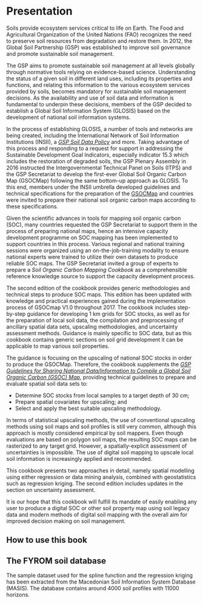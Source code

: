 \mainmatter
\tableofcontents
\listoffigures
\listoftables

# Presentation

Soils provide ecosystem services critical to life on Earth. The Food and Agricultural Organization of the United Nations (FAO) recognizes the need to preserve soil resources from degradation and restore them. In 2012, the Global Soil Partnership (GSP) was established to improve soil governance and promote sustainable soil management. 

The GSP aims to promote sustainable soil management at all levels globally through normative tools relying on evidence-based science. Understanding the status of a given soil in different land uses, including its properties and functions, and relating this information to the various ecosystem services provided by soils, becomes mandatory for sustainable soil management decisions. As the availability and use of soil data and information is fundamental to underpin these decisions, members of the GSP decided to establish a Global Soil Information System (GLOSIS) based on the development of national soil information systems.

In the process of establishing GLOSIS, a number of tools and networks are being created, including the International Network of Soil Information Institutions (INSII), a [*GSP Soil Data Policy*](http://www.fao.org/3/a-bs975e.pdf) and more. Taking advantage of this process and responding to a request for support in addressing the Sustainable Development Goal Indicators, especially indicator 15.3 which includes the restoration of degraded soils, the GSP Plenary Assembly in 2016 instructed the Intergovernmental Technical Panel on Soils (ITPS) and the GSP Secretariat to develop the first-ever Global Soil Organic Carbon Map (GSOCMap) following the same bottom-up approach as GLOSIS. To this end, members under the INSII umbrella developed guidelines and technical specifications for the preparation of the [GSOCMap](http://www.fao.org/3/a-bp164e.pdf) and countries were invited to prepare their national soil organic carbon maps according to these specifications.

Given the scientific advances in tools for mapping soil organic carbon (SOC), many countries requested the GSP Secretariat to support them in the process of preparing national maps, hence an intensive capacity development programme on SOC mapping has been implemented to support countries in this process. Various regional and national training sessions were organized using an on-the-job-training modality to ensure national experts were trained to utilize their own datasets to produce reliable SOC maps. The GSP Secretariat invited a group of experts to prepare a *Soil Organic Carbon Mapping Cookbook* as a comprehensible reference knowledge source to support the capacity development process.

The second edition of the cookbook provides generic methodologies and technical steps to produce SOC maps. This edition has been updated with knowledge and practical experiences gained during the implementation process of GSOCmap V1.0 throughout 2017. The cookbook includes step-by-step guidance for developing 1 km grids for SOC stocks, as well as for the preparation of local soil data, the compilation and preprocessing of ancillary spatial data sets, upscaling methodologies, and uncertainty assessment methods. Guidance is mainly specific to SOC data, but as this cookbook contains generic sections on soil grid development it can be applicable to map various soil properties. 

The guidance is focusing on the upscaling of national SOC stocks in order to produce the GSOCMap. Therefore, the cookbook supplements the [*GSP Guidelines for Sharing National Data/Information to Compile a Global Soil Organic Carbon (GSOC) Map*](http://www.fao.org/3/a-bp164e.pdf), providing technical guidelines to prepare and evaluate spatial soil data sets to: 

* Determine SOC stocks from local samples to a target depth of 30 cm;
* Prepare spatial covariates for upscaling; and
* Select and apply the best suitable upscaling methodology.

In terms of statistical upscaling methods, the use of conventional upscaling methods using soil maps and soil profiles is still very common, although this approach is mostly considered empirical by soil mappers. Even though evaluations are based on polygon soil maps, the resulting SOC maps can be rasterized to any target grid. However, a spatially-explicit assessment of uncertainties is impossible. The use of digital soil mapping to upscale local soil information is increasingly applied and recommended.

This cookbook presents two approaches in detail, namely spatial modelling using either regression or data mining analysis, combined with geostatistics such as regression kriging. The second edition includes updates in the section on uncertainty assessment.

It is our hope that this cookbook will fulfill its mandate of easily enabling any user to produce a digital SOC or other soil property map using soil legacy data and modern methods of digital soil mapping with the overall aim for improved decision making on soil management.

## How to use this book



## The FYROM soil database

The sample dataset used for the spline function and the regression kriging has been extracted from the Macedonian Soil Information System Database (MASIS). The database contains around 4000 soil profiles with 11000 horizons. 


